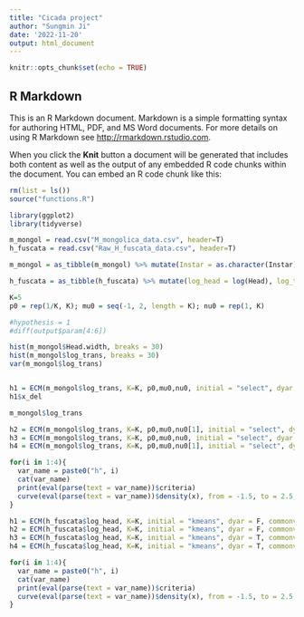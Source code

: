 ---
title: "Cicada project"
author: "Sungmin Ji"
date: '2022-11-20'
output: html_document
---

```{r setup, include=FALSE}
knitr::opts_chunk$set(echo = TRUE)
```

## R Markdown

This is an R Markdown document. Markdown is a simple formatting syntax for authoring HTML, PDF, and MS Word documents. For more details on using R Markdown see <http://rmarkdown.rstudio.com>.

When you click the **Knit** button a document will be generated that includes both content as well as the output of any embedded R code chunks within the document. You can embed an R code chunk like this:

```{r}
rm(list = ls())
source("functions.R")

library(ggplot2)
library(tidyverse)

m_mongol = read.csv("M_mongolica_data.csv", header=T)
h_fuscata = read.csv("Raw_H_fuscata_data.csv", header=T)

m_mongol = as_tibble(m_mongol) %>% mutate(Instar = as.character(Instar)) %>% mutate(log_trans = log(Head.width))

h_fuscata = as_tibble(h_fuscata) %>% mutate(log_head = log(Head), log_thorax = log(Thorax), log_abdomen = log(Abdomen), log_body = log(Body))
```

```{r}

K=5
p0 = rep(1/K, K); mu0 = seq(-1, 2, length = K); nu0 = rep(1, K)

#hypothesis = 1
#diff(output$param[4:6])

hist(m_mongol$Head.width, breaks = 30)
hist(m_mongol$log_trans, breaks = 30)
var(m_mongol$log_trans)


h1 = ECM(m_mongol$log_trans, K=K, p0,mu0,nu0, initial = "select", dyar = F, commonvar = F, delete = c(1,2))
h1$x_del

m_mongol$log_trans

h2 = ECM(m_mongol$log_trans, K=K, p0,mu0,nu0[1], initial = "select", dyar = F, commonvar = T, delete = c(1,2))
h3 = ECM(m_mongol$log_trans, K=K, p0,mu0,nu0, initial = "select", dyar = T, commonvar = F, delete = c(1,2))
h4 = ECM(m_mongol$log_trans, K=K, p0,mu0,nu0[1], initial = "select", dyar = T, commonvar = T, delete = c(1,2))

for(i in 1:4){
  var_name = paste0("h", i)
  cat(var_name)
  print(eval(parse(text = var_name))$criteria)
  curve(eval(parse(text = var_name))$density(x), from = -1.5, to = 2.5, main = paste("Estimated density of Hypothesis", i, "for M. mongolia"))
}

h1 = ECM(h_fuscata$log_head, K=K, initial = "kmeans", dyar = F, commonvar = F)
h2 = ECM(h_fuscata$log_head, K=K, initial = "kmeans", dyar = F, commonvar = T)
h3 = ECM(h_fuscata$log_head, K=K, initial = "kmeans", dyar = T, commonvar = F)
h4 = ECM(h_fuscata$log_head, K=K, initial = "kmeans", dyar = T, commonvar = T)

for(i in 1:4){
  var_name = paste0("h", i)
  cat(var_name)
  print(eval(parse(text = var_name))$criteria)
  curve(eval(parse(text = var_name))$density(x), from = -1.5, to = 2.5, main = paste("Estimated density of Hypothesis", i, "for H. fuscata"))
}

```
